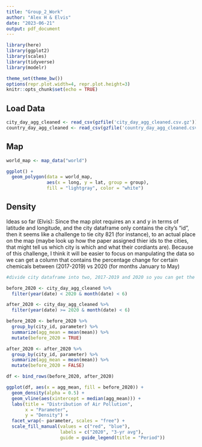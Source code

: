 ```yaml
---
title: "Group_2_Work"
author: "Alex H & Elvis"
date: "2023-06-21"
output: pdf_document
---
```


```r
library(here)
library(ggplot2)
library(scales)
library(tidyverse)
library(modelr)

theme_set(theme_bw())
options(repr.plot.width=4, repr.plot.height=3)
knitr::opts_chunk$set(echo = TRUE)
```

## Load Data

```r
city_day_agg_cleaned <- read_csv(gzfile('city_day_agg_cleaned.csv.gz'))
country_day_agg_cleaned <- read_csv(gzfile('country_day_agg_cleaned.csv.gz'))
```

## Map

```r
world_map <- map_data("world")

ggplot() +
  geom_polygon(data = world_map,
               aes(x = long, y = lat, group = group),
               fill = "lightgray", color = "white")
```

## Density

Ideas so far (Elvis): Since the map plot requires an x and y in terms of latitude and longitude, and the city dataframe only contains the city's "id", then it seems like a challenge to tie city 821 (for instance), to an actual place on the map (maybe look up how the paper assigned thier ids to the cities, that might tell us which city is which and what their cordiants are). Because of this challenge, I think it will be easier to focus on manpulating the data so we can get a column that contains the percentage change for certain chemicals between (2017-2019) vs 2020 (for months January to May)

```r

#divide city dataframe into two, 2017-2019 and 2020 so you can get the averages for each month and compare them to get the change in the chemical

before_2020 <- city_day_agg_cleaned %>%
  filter(year(date) < 2020 & month(date) < 6)

after_2020 <- city_day_agg_cleaned %>%
  filter(year(date) >= 2020 & month(date) < 6)

before_2020 <- before_2020 %>%
  group_by(city_id, parameter) %>%
  summarize(agg_mean = mean(mean)) %>%
  mutate(before_2020 = TRUE)

after_2020 <- after_2020 %>%
  group_by(city_id, parameter) %>%
  summarize(agg_mean = mean(mean)) %>%
  mutate(before_2020 = FALSE)

df <- bind_rows(before_2020, after_2020)

ggplot(df, aes(x = agg_mean, fill = before_2020)) +
  geom_density(alpha = 0.5) +
  geom_vline(aes(xintercept = median(agg_mean))) +
  labs(title = "Distribution of Air Pollution",
       x = "Parameter",
       y = "Density") +
  facet_wrap(~ parameter, scales = "free") +
  scale_fill_manual(values = c("red", "blue"),
                    labels = c("2020", "3-yr avg"),
                    guide = guide_legend(title = "Period"))

```
